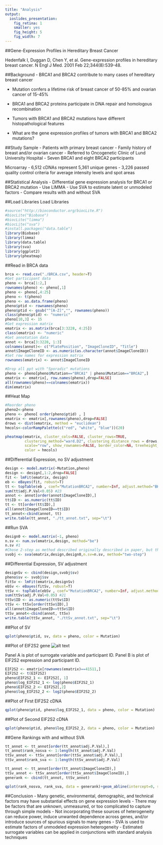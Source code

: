 ```yaml
---
title: "Analysis"
output: 
  ioslides_presentation:
    fig_retina: 1
    smaller: yes
    fig_height: 5
    fig_width: 7
---
```


##Gene-Expression Profiles in Hereditary Breast Cancer

Hedenfalk I, Duggan D, Chen Y, et al. Gene-expression profiles in hereditary breast cancer. N Engl J Med. 2001 Feb 22;344(8):539-48.

##Background
- BRCA1 and BRCA2 contribute to many cases of hereditary breast cancer

- Mutation confers a lifetime risk of breast cancer of 50-85% and ovarian cancer of 15-45%

- BRCA1 and BRCA2 proteins participate in DNA repair and homologous recombination

- Tumors with BRCA1 and BRCA2 mutations have different histopathological features

- What are the gene expression profiles of tumors with BRCA1 and BRCA2 mutations?

##Study Sample
- Patients with primary breast cancer
- Family history of breast and/or ovarian cancer
- Referred to Oncogenetic Clinic of Lund University Hospital
- Seven BRCA1 and eight BRCA2 participants

Microarray
- 6,512 cDNAs represent 5,361 unique genes
- 3,226 passed quality control criteria for average intensity levels and spot areas

##Statistical Analysis
- Differential gene expression analysis for BRCA1 or BRCA2 mutation
- Use LIMMA
- Use SVA to estimate latent or unmodeled factors
- Compare results with and without SVA

##Load Libraries
Load Libraries
```r
#source("http://bioconductor.org/biocLite.R")
#biocLite("Biobase")
#biocLite("limma")
#biocLite("sva")
#install.packages("data.table")
library(Biobase)
library(limma)
library(data.table)
library(sva)
library(ggplot2)
library(pheatmap)
```
##Read in BRCA data
```r
brca <- read.csv("./BRCA.csv", header=T)
#Get participant data
pheno <- brca[1:2,]
rownames(pheno) <- pheno[,1]
pheno <- pheno[,4:25]
pheno <- t(pheno)
pheno <- as.data.frame(pheno)
pheno$ptid <- rownames(pheno)
pheno$ptid <- gsub("^[A-Z]","", rownames(pheno))
class(pheno$ptid) <- "numeric"
pheno[10,3] <- 15
#Get expression matrix
ematrix <- as.matrix(brca[3:3228, 4:25])
class(ematrix) <- "numeric"
#Get annotation data
annot <- brca[3:3228, 1:3]
colnames(annot)<- c("PlatePosition", "ImageCloneID", "Title")
annot$ImageCloneID <- as.numeric(as.character(annot$ImageCloneID))
#Set row names for expression matrix
rownames(ematrix) <- annot$ImageCloneID

#Drop all ppt with "Sporadic" mutations
pheno <- pheno[pheno$Mutation=="BRCA1" | pheno$Mutation=="BRCA2",]
ematrix <- ematrix[, row.names(pheno),drop=FALSE]
all(rownames(pheno)==colnames(ematrix))
dim(ematrix)
```

##Heat Map
```r
#Reorder pheno
pheno2<-pheno
pheno <- pheno[ order(pheno$ptid) , ]
ematrix <- ematrix[,rownames(pheno),drop=FALSE]
drows <- dist(ematrix, method = "euclidean")
hmcols<-colorRampPalette(c("red", "white", "blue"))(20)

pheatmap(ematrix, cluster_cols=FALSE, cluster_rows=TRUE, 
         clustering_method="ward.D2", clustering_distance_rows = drows, 
         scale="row", show_rownames=FALSE, border_color=NA, treeheight_row=0, 
         color = hmcols) 
```

##Differential Expression, no SV adjustment
```r
design <- model.matrix(~Mutation,pheno)
design <- design[,1:2,drop=FALSE]
fit <- lmFit(ematrix, design)
eb <- eBayes(fit, robust=T)
tt <- topTable(eb , coef="MutationBRCA2", number=Inf, adjust.method="BH")
sum(tt$adj.P.Val<0.05) #23
annot <- annot[order(annot$ImageCloneID),]
tt$ID <- as.numeric(tt$ID)
tt <- tt[order(tt$ID),]
all(annot$ImageCloneID==tt$ID)
tt_annot<-cbind(annot, tt)
write.table(tt_annot, "./tt_annot.txt", sep="\t")
```
##Run SVA
```r
design0 <- model.matrix(~1, pheno)
n.sv <- num.sv(ematrix,design, method="be")
n.sv #1
#Chose 2-step as method described originally described in paper, but there are newer methods now
svobj <- sva(ematrix,design,design0,n.sv=n.sv, method="two-step")

```
##Differential Expression, SV adjustment
```r
designSv <- cbind(design,svobj$sv)
pheno$sv <- svobj$sv
fitSv <- lmFit(ematrix,designSv)
ebSv <- eBayes(fitSv, robust=T)
ttSv <- topTable(ebSv , coef="MutationBRCA2", number=Inf, adjust.method="BH")
sum(ttSv$adj.P.Val<0.05) #21
ttSv$ID <- as.numeric(ttSv$ID)
ttSv <- ttSv[order(ttSv$ID),]
all(annot$ImageCloneID==ttSv$ID)
ttSv_annot<-cbind(annot, ttSv)
write.table(ttSv_annot, "./ttSv_annot.txt", sep="\t")
```

##Plot of SV
```r
qplot(pheno$ptid, sv, data = pheno, color = Mutation)
```

##Plot of EIF2S2 gene
![alt text](Images\eif2s2.jpg)

Panel A is plot of surrogate variable and participant ID.
Panel B is plot of EIF2S2 expression and participant ID.
```r
EIF2S2 <- ematrix[rownames(ematrix)==41511,]
EIF2S2 <- t(EIF2S2)
pheno$EIF2S2_1 <- EIF2S2[, 1]
pheno$log_EIF2S2_1 <- log(pheno$EIF2S2_1)
pheno$EIF2S2_2 <- EIF2S2[,2]
pheno$log_EIF2S2_2 <- log2(pheno$EIF2S2_2)
```

##Plot of First EIF2S2 cDNA
```r
qplot(pheno$ptid, pheno$log_EIF2S2_1, data = pheno, color = Mutation)
```

##Plot of Second EIF2S2 cDNA
```r
qplot(pheno$ptid, pheno$log_EIF2S2_2, data = pheno, color = Mutation)
```


##Gene Rankings with and without SVA
```r
tt_annot <- tt_annot[order(tt_annot$adj.P.Val),]
tt_annot$rank_nosva <- 1:length(tt_annot$adj.P.Val)
ttSv_annot <- ttSv_annot[order(ttSv_annot$adj.P.Val),]
ttSv_annot$rank_sva <- 1:length(ttSv_annot$adj.P.Val)

tt_annot <- tt_annot[order(tt_annot$ImageCloneID),]
ttSv_annot <- ttSv_annot[order(ttSv_annot$ImageCloneID),]
generank <- cbind(tt_annot, ttSv_annot)

qplot(rank_nosva, rank_sva, data = generank)+geom_abline(intercept=0, slope=1, color="red")
```

##Conclusion
- Many genetic, environmental, demographic, and technical factors may have substantial effects on gene expression levels
- There may be factors that are unknown, unmeasured, or too complicated to capture through simple models
- Not incorporating these sources of heterogeneity can reduce power, induce unwanted dependence across genes, and/or introduce sources of spurious signals to many genes
- SVA is used to estimate factors of unmodeled expression heterogeneity
- Estimated surrogate variables can be applied in conjunctions with standard analysis techniques







